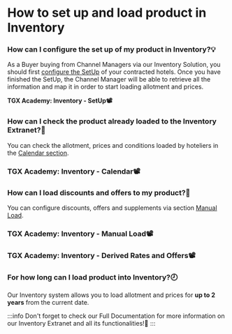 ﻿---
sidebar_position: 1
---

# How to set up and load product in Inventory

### How can I configure the set up of my product in Inventory?💡
As a Buyer buying from Channel Managers via our Inventory Solution, you should first [configure the SetUp](https://docs.travelgatex.com/inventory-x/extranet/load-product/setup/) of your contracted hotels. Once you have finished the SetUp, the Channel Manager will be able to retrieve all the information and map it in order to start loading allotment and prices.

**TGX Academy: Inventory - SetUp📽️**


### How can I check the product already loaded to the Inventory Extranet?📅
You can check the allotment, prices and conditions loaded by hoteliers in the [Calendar section](https://docs.travelgatex.com/inventory-x/extranet/load-product/calendar/).

### TGX Academy: Inventory - Calendar📽️



### How can I load discounts and offers to my product?🚀
You can configure discounts, offers and supplements via section [Manual Load](https://docs.travelgatex.com/inventory-x/extranet/load-product/manual-load/).

### TGX Academy: Inventory - Manual Load📽️


### TGX Academy: Inventory - Derived Rates and Offers📽️


### For how long can I load product into Inventory?🕗
Our Inventory system allows you to load allotment and prices for **up to 2 years** from the current date.

 
:::info
Don't forget to check our Full Documentation for more information on our Inventory Extranet and all its functionalities!🚀
:::